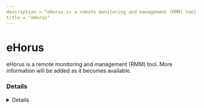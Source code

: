 ---
description = "eHorus is a remote monitoring and management (RMM) tool. More information will be added as it becomes available."
title = "eHorus"
---



# eHorus

eHorus is a remote monitoring and management (RMM) tool. More information will be added as it becomes available.

### Details
<Details author={""}
         category={""}
         created={""}
         website={""}
         lastModified={""}
         privileges={""}
         free={ false }
         verification={ false }
/>

#### Installation Paths
<Card code={ ["ehorus standalone.exe"] }/>





### Forensic Artifacts




#### Network Artifacts
<EuiSpacer size="xl"/>
<NetworkArtifactsTable data={ [{"Description": "Known remote domains", "Domains": ["ehorus.com"], "Ports": []}] }/>




### Detections
- Detects potential network activity of eHorus RMM tool
  - [Sigma Rule](https://github.com/magicsword-io/LOLRMM/blob/main/detections/sigma/ehorus_network_sigma.yml)
- Detects potential processes activity of eHorus RMM tool
  - [Sigma Rule](https://github.com/magicsword-io/LOLRMM/blob/main/detections/sigma/ehorus_processes_sigma.yml)



